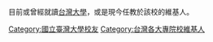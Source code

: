 目前或曾經就讀[[台灣大學|台灣大學]]，或是現今任教於該校的維基人。
[[Category:國立臺灣大學校友|Category:國立臺灣大學校友]]
[[Category:台灣各大專院校維基人|Category:台灣各大專院校維基人]]